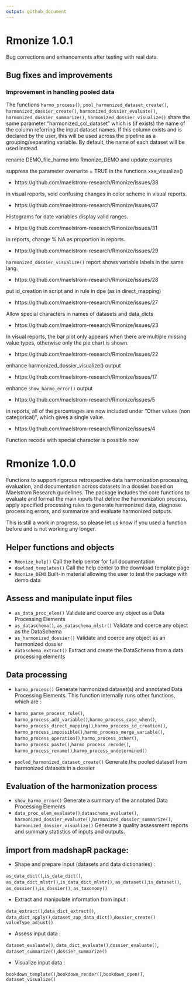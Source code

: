 ```yaml
---
output: github_document
---
```


# Rmonize 1.0.1

Bug corrections and enhancements after testing with real data.

## Bug fixes and improvements


### Improvement in handling pooled data

The functions `harmo_process()`, `pool_harmonized_dataset_create()`, 
`harmonized_dossier_create()`, `harmonized_dossier_evaluate()`, 
`harmonized_dossier_summarize()`, `harmonized_dossier_visualize()` share the 
same parameter "harmonized_col_dataset" which is (if exists) the name of the 
column referring the input dataset names. If this column exists and is declared 
by the user, this will be used across the pipeline as a grouping/separating 
variable. By default, the name of each dataset will be used instead.



rename DEMO_file_harmo into Rmonize_DEMO and update examples

suppress the parameter overwrite = TRUE in the functions xxx_visualize()

* https://github.com/maelstrom-research/Rmonize/issues/38

in visual reports, void confusing changes in color scheme in visual reports.
  

* https://github.com/maelstrom-research/Rmonize/issues/37

Histograms for date variables display valid ranges.
  

* https://github.com/maelstrom-research/Rmonize/issues/31

in reports, change % NA as proportion in reports.
  

* https://github.com/maelstrom-research/Rmonize/issues/29

`harmonized_dossier_visualize()` report shows variable labels in the same lang.
  

* https://github.com/maelstrom-research/Rmonize/issues/28

put id_creation in script and in rule in dpe (as in direct_mapping)


* https://github.com/maelstrom-research/Rmonize/issues/27

Allow special characters in names of datasets and data_dicts


* https://github.com/maelstrom-research/Rmonize/issues/23

In visual reports, the bar plot only appears when there are multiple missing 
value types, otherwise only the pie chart is shown.


* https://github.com/maelstrom-research/Rmonize/issues/22

enhance harmonized_dossier_visualize() output


* https://github.com/maelstrom-research/Rmonize/issues/17

enhance `show_harmo_error()` output


* https://github.com/maelstrom-research/Rmonize/issues/5

in reports, all of the percentages are now included under "Other values 
(non categorical)", which gives a single value.


* https://github.com/maelstrom-research/Rmonize/issues/4

Function recode with special character is possible now

  
# Rmonize 1.0.0

Functions to support rigorous retrospective data harmonization processing, 
evaluation, and documentation across datasets in a dossier based on 
Maelstrom Research guidelines. The package includes the core functions to 
evaluate and format the main inputs that define the harmonization process, 
apply specified processing rules to generate harmonized data, diagnose 
processing errors, and summarize and evaluate harmonized outputs. 

This is still a work in progress, so please let us know if you used a function 
before and is not working any longer.

## Helper functions and objects

* `Rmonize_help()` Call the help center for full documentation
* `dowload_templates()` Call the help center to the download template page
* `Rmonize_DEMO` Built-in material allowing the user to test the package 
with demo data

## Assess and manipulate input files

* `as_data_proc_elem()` Validate and coerce any object as a Data Processing Elements
* `as_dataschema()`, `as_dataschema_mlstr()` Validate and coerce any object as 
the DataSchema
* `as_harmonized_dossier()` Validate and coerce any object as an harmonized dossier
* `dataschema_extract()` Extract and create the DataSchema from a data 
processing elements

## Data processing

* `harmo_process()` Generate harmonized dataset(s) and annotated 
Data Processing Elements. This function internally runs other functions, 
which are :

* `harmo_parse_process_rule()`,
`harmo_process_add_variable()`,`harmo_process_case_when()`,
`harmo_process_direct_mapping()`,`harmo_process_id_creation()`,
`harmo_process_impossible()`,`harmo_process_merge_variable()`,
`harmo_process_operation()`,`harmo_process_other()`,
`harmo_process_paste()`,`harmo_process_recode()`,
`harmo_process_rename()`,`harmo_process_undetermined()`
* `pooled_harmonized_dataset_create()` Generate the pooled dataset from 
harmonized datasets in a dossier

## Evaluation of the harmonization process

* `show_harmo_error()` Generate a summary of the annotated Data Processing Elements
* `data_proc_elem_evaluate()`,`dataschema_evaluate()`,
`harmonized_dossier_evaluate()`,`harmonized_dossier_summarize()`,
`harmonized_dossier_visualize()` Generate a quality assessment reports and 
summary statistics of inputs and outputs. 

## import from madshapR package:

* Shape and prepare input (datasets and data dictionaries) :

`as_data_dict()`,`is_data_dict()`,
`as_data_dict_mlstr()`,`is_data_dict_mlstr()`,
`as_dataset()`,`is_dataset()`,
`as_dossier()`,`is_dossier()`,
`as_taxonomy()`

* Extract and manipulate information from input :

`data_extract()`,`data_dict_extract()`,
`data_dict_apply()`,`dataset_zap_data_dict()`,`dossier_create()`
`valueType_adjust()`

* Assess input data :

`dataset_evaluate()`, `data_dict_evaluate()`,`dossier_evaluate()`,
`dataset_summarize()`,`dossier_summarize()`

* Visualize input data :

`bookdown_template()`,`bookdown_render()`,`bookdown_open()`,
`dataset_visualize()`


